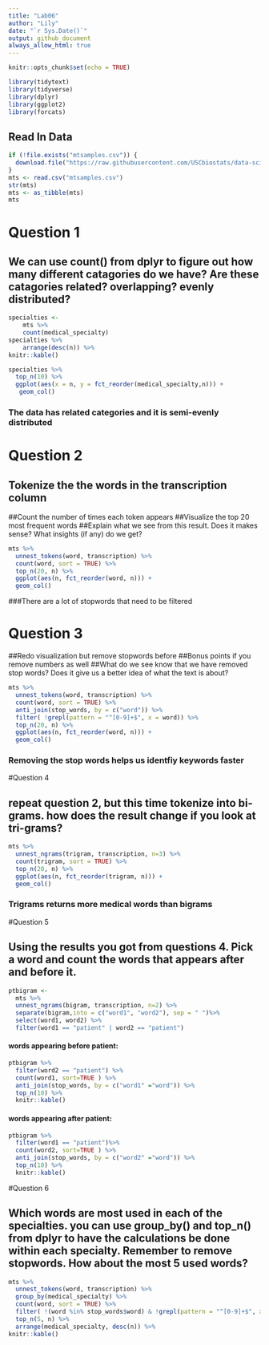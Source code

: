 ```yaml
---
title: "Lab06"
author: "Lily"
date: "`r Sys.Date()`"
output: github_document
always_allow_html: true
---
```

  
```r
knitr::opts_chunk$set(echo = TRUE)
```

```r
library(tidytext)
library(tidyverse)
library(dplyr)
library(ggplot2)
library(forcats)
```

## Read In Data

```r
if (!file.exists("mtsamples.csv")) {
  download.file("https://raw.githubusercontent.com/USCbiostats/data-science-data/master/00_mtsamples/mtsamples.csv",  "mtsamples.csv", method="libcurl", timeout = 60)  
}
mts <- read.csv("mtsamples.csv")
str(mts)
mts <- as_tibble(mts)
mts
```

# Question 1

## We can use count() from dplyr to figure out how many different catagories do we have? Are these catagories related? overlapping? evenly distributed?
```r
specialties <- 
    mts %>%
    count(medical_specialty)
specialties %>%
    arrange(desc(n)) %>%
knitr::kable()
```
```r
specialties %>%
  top_n(10) %>%
  ggplot(aes(x = n, y = fct_reorder(medical_specialty,n))) + 
   geom_col()
```

### The data has related categories and it is semi-evenly distributed 

# Question 2

## Tokenize the the words in the transcription column
##Count the number of times each token appears
##Visualize the top 20 most frequent words
##Explain what we see from this result. Does it makes sense? What insights (if any) do we get?
```r
mts %>% 
  unnest_tokens(word, transcription) %>%
  count(word, sort = TRUE) %>%
  top_n(20, n) %>%
  ggplot(aes(n, fct_reorder(word, n))) +
  geom_col()
```
###There are a lot of stopwords that need to be filtered

# Question 3

##Redo visualization but remove stopwords before
##Bonus points if you remove numbers as well
##What do we see know that we have removed stop words? Does it give us a better idea of what the text is about?
```r
mts %>% 
  unnest_tokens(word, transcription) %>%
  count(word, sort = TRUE) %>%
  anti_join(stop_words, by = c("word")) %>%
  filter( !grepl(pattern = "^[0-9]+$", x = word)) %>% 
  top_n(20, n) %>%
  ggplot(aes(n, fct_reorder(word, n))) +
  geom_col()
```

### Removing the stop words helps us identfiy keywords faster 

#Question 4

## repeat question 2, but this time tokenize into bi-grams. how does the result change if you look at tri-grams?
```r
mts %>% 
  unnest_ngrams(trigram, transcription, n=3) %>%
  count(trigram, sort = TRUE) %>%
  top_n(20, n) %>%
  ggplot(aes(n, fct_reorder(trigram, n))) +
  geom_col()
```
### Trigrams returns more medical words than bigrams

#Question 5

## Using the results you got from questions 4. Pick a word and count the words that appears after and before it.
```r
ptbigram <- 
  mts %>% 
  unnest_ngrams(bigram, transcription, n=2) %>%
  separate(bigram,into = c("word1", "word2"), sep = " ")%>%
  select(word1, word2) %>%
  filter(word1 == "patient" | word2 == "patient")
```

#### words appearing before patient:
```r
ptbigram %>% 
  filter(word2 == "patient") %>%
  count(word1, sort=TRUE ) %>% 
  anti_join(stop_words, by = c("word1" ="word")) %>% 
  top_n(10) %>% 
  knitr::kable()
```

#### words appearing after patient:
```r
ptbigram %>% 
  filter(word1 == "patient")%>% 
  count(word2, sort=TRUE ) %>% 
  anti_join(stop_words, by = c("word2" ="word")) %>% 
  top_n(10) %>% 
  knitr::kable()
```


#Question 6

## Which words are most used in each of the specialties. you can use group_by() and top_n() from dplyr to have the calculations be done within each specialty. Remember to remove stopwords. How about the most 5 used words?
```r
mts %>% 
  unnest_tokens(word, transcription) %>%
  group_by(medical_specialty) %>%
  count(word, sort = TRUE) %>%
  filter( !(word %in% stop_words$word) & !grepl(pattern = "^[0-9]+$", x = word)) %>% 
  top_n(5, n) %>%
  arrange(medical_specialty, desc(n)) %>%
knitr::kable()
```